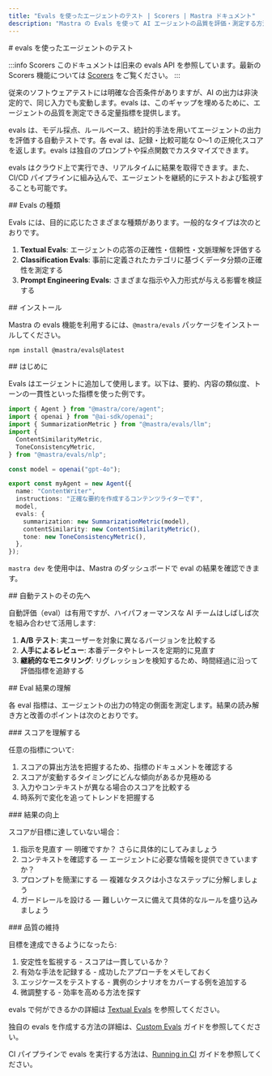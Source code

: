 ```yaml
---
title: "Evals を使ったエージェントのテスト | Scorers | Mastra ドキュメント"
description: "Mastra の Evals を使って AI エージェントの品質を評価・測定する方法を解説します。"
---
```


<div id="testing-your-agents-with-evals">
  # evals を使ったエージェントのテスト
</div>

:::info Scorers
このドキュメントは旧来の evals API を参照しています。最新の Scorers 機能については [Scorers](/docs/scorers/overview) をご覧ください。
:::

従来のソフトウェアテストには明確な合否条件がありますが、AI の出力は非決定的で、同じ入力でも変動します。evals は、このギャップを埋めるために、エージェントの品質を測定できる定量指標を提供します。

evals は、モデル採点、ルールベース、統計的手法を用いてエージェントの出力を評価する自動テストです。各 eval は、記録・比較可能な 0〜1 の正規化スコアを返します。evals は独自のプロンプトや採点関数でカスタマイズできます。

evals はクラウド上で実行でき、リアルタイムに結果を取得できます。また、CI/CD パイプラインに組み込んで、エージェントを継続的にテストおよび監視することも可能です。

<div id="types-of-evals">
  ## Evals の種類
</div>

Evals には、目的に応じたさまざまな種類があります。一般的なタイプは次のとおりです。

1. **Textual Evals**: エージェントの応答の正確性・信頼性・文脈理解を評価する
2. **Classification Evals**: 事前に定義されたカテゴリに基づくデータ分類の正確性を測定する
3. **Prompt Engineering Evals**: さまざまな指示や入力形式が与える影響を検証する

<div id="installation">
  ## インストール
</div>

Mastra の evals 機能を利用するには、`@mastra/evals` パッケージをインストールしてください。

```bash copy
npm install @mastra/evals@latest
```


<div id="getting-started">
  ## はじめに
</div>

Evals はエージェントに追加して使用します。以下は、要約、内容の類似度、トーンの一貫性といった指標を使った例です。

```typescript copy showLineNumbers title="src/mastra/agents/index.ts"
import { Agent } from "@mastra/core/agent";
import { openai } from "@ai-sdk/openai";
import { SummarizationMetric } from "@mastra/evals/llm";
import {
  ContentSimilarityMetric,
  ToneConsistencyMetric,
} from "@mastra/evals/nlp";

const model = openai("gpt-4o");

export const myAgent = new Agent({
  name: "ContentWriter",
  instructions: "正確な要約を作成するコンテンツライターです",
  model,
  evals: {
    summarization: new SummarizationMetric(model),
    contentSimilarity: new ContentSimilarityMetric(),
    tone: new ToneConsistencyMetric(),
  },
});
```

`mastra dev` を使用中は、Mastra のダッシュボードで eval の結果を確認できます。


<div id="beyond-automated-testing">
  ## 自動テストのその先へ
</div>

自動評価（eval）は有用ですが、ハイパフォーマンスな AI チームはしばしば次を組み合わせて活用します:

1. **A/B テスト**: 実ユーザーを対象に異なるバージョンを比較する
2. **人手によるレビュー**: 本番データやトレースを定期的に見直す
3. **継続的なモニタリング**: リグレッションを検知するため、時間経過に沿って評価指標を追跡する

<div id="understanding-eval-results">
  ## Eval 結果の理解
</div>

各 eval 指標は、エージェントの出力の特定の側面を測定します。結果の読み解き方と改善のポイントは次のとおりです。

<div id="understanding-scores">
  ### スコアを理解する
</div>

任意の指標について:

1. スコアの算出方法を把握するため、指標のドキュメントを確認する
2. スコアが変動するタイミングにどんな傾向があるか見極める
3. 入力やコンテキストが異なる場合のスコアを比較する
4. 時系列で変化を追ってトレンドを把握する

<div id="improving-results">
  ### 結果の向上
</div>

スコアが目標に達していない場合：

1. 指示を見直す — 明確ですか？ さらに具体的にしてみましょう
2. コンテキストを確認する — エージェントに必要な情報を提供できていますか？
3. プロンプトを簡潔にする — 複雑なタスクは小さなステップに分解しましょう
4. ガードレールを設ける — 難しいケースに備えて具体的なルールを盛り込みましょう

<div id="maintaining-quality">
  ### 品質の維持
</div>

目標を達成できるようになったら:

1. 安定性を監視する - スコアは一貫しているか？
2. 有効な手法を記録する - 成功したアプローチをメモしておく
3. エッジケースをテストする - 異例のシナリオをカバーする例を追加する
4. 微調整する - 効率を高める方法を探す

evals で何ができるかの詳細は [Textual Evals](/docs/scorers/evals-old-api/textual-evals) を参照してください。

独自の evals を作成する方法の詳細は、[Custom Evals](/docs/scorers/evals-old-api/custom-eval) ガイドを参照してください。

CI パイプラインで evals を実行する方法は、[Running in CI](/docs/scorers/evals-old-api/running-in-ci) ガイドを参照してください。